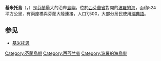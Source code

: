 '''基米托島'''（{{lang-sv|Kimitoön}}，{{lang-fi|Kemiönsaari}}）是[[芬蘭|芬蘭]]最大的沿岸[[島嶼|島嶼]]，位於[[西芬蘭省|西芬蘭省]]對開的[[波羅的海|波羅的海]]，面積524平方公里，有兩座橋與芬蘭大陸連接，人口7,500，大部分居民使用[[瑞典語|瑞典語]]。

== 参见 ==
* [[基米托恩|基米托恩]]

{{coord|60|9|22|N|22|42|32|E|display=title}}

[[Category:芬蘭島嶼|Category:芬蘭島嶼]]
[[Category:西芬兰省|Category:西芬兰省]]
[[Category:波羅的海島嶼|Category:波羅的海島嶼]]
{{Finland-stub}}